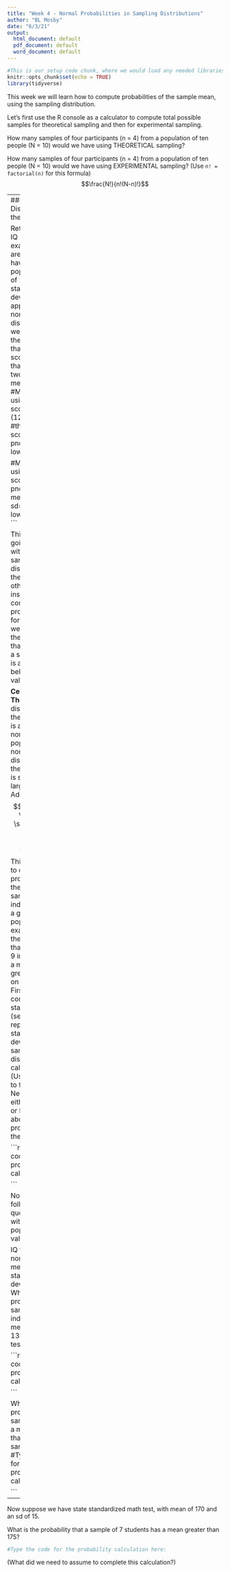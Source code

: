 ```yaml
---
title: "Week 4 - Normal Probabilities in Sampling Distributions"
author: "BL Mosby"
date: "6/3/21"
output:
  html_document: default
  pdf_document: default
  word_document: default
---
```


```r
#This is our setup code chunk, where we would load any needed libraries, set document parameters, etc.
knitr::opts_chunk$set(echo = TRUE)
library(tidyverse)
```

This week we will learn how to compute probabilities of the sample mean, using the sampling distribution. 

Let's first use the R console as a calculator to compute total possible samples for theoretical sampling and then for experimental sampling.

How many samples of four participants (n = 4) from a population of ten people (N = 10) would we have using THEORETICAL sampling?

How many samples of four participants (n = 4) from a population of ten people (N = 10) would we have using EXPERIMENTAL sampling? (Use `n! = factorial(n)` for this formula) $$\frac{N!}{n!(N-n)!}$$

---
### Sampling Distribution of the Mean

Returning to the IQ score example: IQ tests are scored to have a population mean of 100 and standard deviation 15, and approximately normally distributed. Last week, we found the probability that an individual scores greater than 120 using two equivalent methods:
```r
#Method 1 - using the z-score in pnorm
(120-100)/15 #this finds the z-score
pnorm(1.33, lower.tail=FALSE)

#Method 2 - using the raw score in pnorm
pnorm(120, mean=100, sd=15, lower.tail=FALSE)
```

This week, we're going to work with the sampling distribution of the **mean**. In other words, instead of considering the probability value for an individual, we want to find the probability that the mean of a sample group is above or below a given value. 

**Central Limit Theorem** - the distribution of the sample mean is approximately normal, given the population is normally distributed OR the sample size is sufficiently large (i.e. > 30). Additionally,
$$\mu_M = \mu \text{ and} \\  \sigma_M \text{ or } SEM = \frac{s}{\sqrt{n}}$$
This enables us to compute the probability for the mean of a sample of individuals from a given population. For example, what is the probability that a sample of 9 individuals has a mean IQ greater than 110 on an IQ test?
 - First, we need to compute the standard error (se), as this will replace the standard deviation in our sampling distribution calculations. (Use the console to find se.)
 - Next, using either Method 1 or Method 2 above, find the probability using the CLT.

```r
#Type the code for the probability calculation here:

```

Now try the following questions out with different population values:

IQ tests are normed to have a mean of 140 and standard deviation of 12. What is the probability that a sample of 5 individuals has a mean less than 130 on an IQ test?

```r
#Type the code for the probability calculation here:

```

What's the probability that a sample of 10 has a mean greater than 150 on the same IQ test?
```r
#Type the code for the probability calculation here:

```

---
Now suppose we have state standardized math test, with mean of 170 and an sd of 15. 

What is the probability that a sample of 7 students has a mean greater than 175?
```r
#Type the code for the probability calculation here:

```
(What did we need to assume to complete this calculation?)


